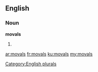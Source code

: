 ==English==

===Noun===
'''movals'''

# {{plural of|moval}}

[[Category:English plurals]]

[[ar:movals]]
[[fr:movals]]
[[ku:movals]]
[[my:movals]]
